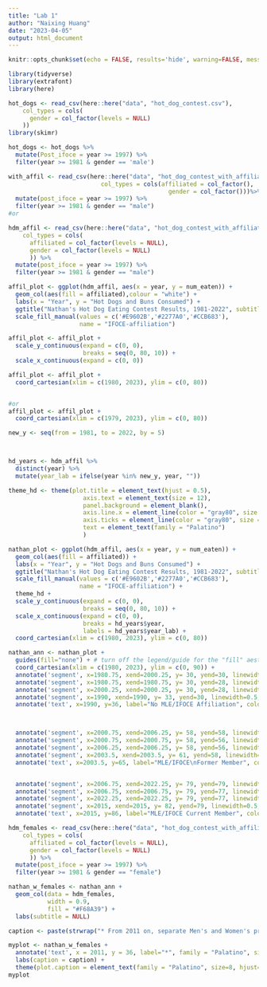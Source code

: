 ```yaml
---
title: "Lab 1"
author: "Naixing Huang"
date: "2023-04-05"
output: html_document
---
```


```r
knitr::opts_chunk$set(echo = FALSE, results='hide', warning=FALSE, message=FALSE)
```

```r
library(tidyverse)
library(extrafont)
library(here)
```

```r
hot_dogs <- read_csv(here::here("data", "hot_dog_contest.csv"), 
    col_types = cols(
      gender = col_factor(levels = NULL)
    ))
library(skimr)

```

```r
hot_dogs <- hot_dogs %>% 
  mutate(Post_ifoce = year >= 1997) %>% 
  filter(year >= 1981 & gender == 'male')
```


```r
with_affil <- read_csv(here::here("data", "hot_dog_contest_with_affiliation.csv"), 
                          col_types = cols(affiliated = col_factor(),
                                             gender = col_factor()))%>% 
  mutate(post_ifoce = year >= 1997) %>% 
  filter(year >= 1981 & gender == "male") 
#or

hdm_affil <- read_csv(here::here("data", "hot_dog_contest_with_affiliation.csv"), 
    col_types = cols(
      affiliated = col_factor(levels = NULL), 
      gender = col_factor(levels = NULL)
      )) %>% 
  mutate(post_ifoce = year >= 1997) %>% 
  filter(year >= 1981 & gender == "male") 

```




```r
affil_plot <- ggplot(hdm_affil, aes(x = year, y = num_eaten)) + 
  geom_col(aes(fill = affiliated),colour = "white") + 
  labs(x = "Year", y = "Hot Dogs and Buns Consumed") +
  ggtitle("Nathan's Hot Dog Eating Contest Results, 1981-2022", subtitle = "(Male contestants only)") +
  scale_fill_manual(values = c('#E9602B','#2277A0','#CCB683'),
                    name = "IFOCE-affiliation")

```


```r
affil_plot <- affil_plot + 
  scale_y_continuous(expand = c(0, 0),
                     breaks = seq(0, 80, 10)) +
  scale_x_continuous(expand = c(0, 0))

```

```r
affil_plot <- affil_plot + 
  coord_cartesian(xlim = c(1980, 2023), ylim = c(0, 80)) 


#or
affil_plot <- affil_plot + 
  coord_cartesian(xlim = c(1979, 2023), ylim = c(0, 80)) 
```





```r
new_y <- seq(from = 1981, to = 2022, by = 5) 



hd_years <- hdm_affil %>%
  distinct(year) %>% 
  mutate(year_lab = ifelse(year %in% new_y, year, ""))

theme_hd <- theme(plot.title = element_text(hjust = 0.5),
                     axis.text = element_text(size = 12),
                     panel.background = element_blank(),
                     axis.line.x = element_line(color = "gray80", size = 0.5),
                     axis.ticks = element_line(color = "gray80", size = 0.5),
                     text = element_text(family = "Palatino")
                     )


```



```r
nathan_plot <- ggplot(hdm_affil, aes(x = year, y = num_eaten)) + 
  geom_col(aes(fill = affiliated)) + 
  labs(x = "Year", y = "Hot Dogs and Buns Consumed") +
  ggtitle("Nathan's Hot Dog Eating Contest Results, 1981-2022", subtitle = "(Male contestants only)") +
  scale_fill_manual(values = c('#E9602B','#2277A0','#CCB683'),
                    name = "IFOCE-affiliation") + 
  theme_hd +
  scale_y_continuous(expand = c(0, 0),
                     breaks = seq(0, 80, 10)) +
  scale_x_continuous(expand = c(0, 0), 
                     breaks = hd_years$year,
                     labels = hd_years$year_lab) + 
  coord_cartesian(xlim = c(1980, 2023), ylim = c(0, 80))
```


```r
nathan_ann <- nathan_plot +
  guides(fill="none") + # turn off the legend/guide for the "fill" aesthetic
  coord_cartesian(xlim = c(1980, 2023), ylim = c(0, 90)) +
  annotate('segment', x=1980.75, xend=2000.25, y= 30, yend=30, linewidth=0.5, color="#CCB683")+
  annotate('segment', x=1980.75, xend=1980.75, y= 30, yend=28, linewidth=0.5, color="#CCB683") +
  annotate('segment', x=2000.25, xend=2000.25, y= 30, yend=28, linewidth=0.5, color="#CCB683") +
  annotate('segment', x=1990, xend=1990, y= 33, yend=30, linewidth=0.5, color="#CCB683") +
  annotate('text', x=1990, y=36, label="No MLE/IFOCE Affiliation", color="#CCB683", family="Lato", hjust=0.5, size = 3) +



  annotate('segment', x=2000.75, xend=2006.25, y= 58, yend=58, linewidth=0.9, color="#2277A0") +
  annotate('segment', x=2000.75, xend=2000.75, y= 58, yend=56, linewidth=0.9, color="#2277A0") +
  annotate('segment', x=2006.25, xend=2006.25, y= 58, yend=56, linewidth=0.9, color="#2277A0") +
  annotate('segment', x=2003.5, xend=2003.5, y= 61, yend=58, linewidth=0.5, color="#2277A0") +
  annotate('text', x=2003.5, y=65, label="MLE/IFOCE\nFormer Member", color="#2277A0", family="Lato", hjust=0.5, size = 3) +


  annotate('segment', x=2006.75, xend=2022.25, y= 79, yend=79, linewidth=1.9, color="#E9602B") +
  annotate('segment', x=2006.75, xend=2006.75, y= 79, yend=77, linewidth=1.9, color="#E9602B") +
  annotate('segment', x=2022.25, xend=2022.25, y= 79, yend=77, linewidth=1.9, color="#E9602B") +
  annotate('segment', x=2015, xend=2015, y= 82, yend=79, linewidth=0.5, color="#E9602B") +
  annotate('text', x=2015, y=86, label="MLE/IFOCE Current Member", color="#E9602B", family="Palatino", hjust=0.5, size = 3)
```
```r
hdm_females <- read_csv(here::here("data", "hot_dog_contest_with_affiliation.csv"), 
    col_types = cols(
      affiliated = col_factor(levels = NULL), 
      gender = col_factor(levels = NULL)
      )) %>% 
  mutate(post_ifoce = year >= 1997) %>% 
  filter(year >= 1981 & gender == "female") 
```

```r
nathan_w_females <- nathan_ann +
  geom_col(data = hdm_females, 
           width = 0.9, 
           fill = "#F68A39") +
  labs(subtitle = NULL)
```


```r
caption <- paste(strwrap("* From 2011 on, separate Men's and Women's prizes have been awarded. All female champions to date have been MLE/IFOCE-affiliated.", 70), collapse="\n")

myplot <- nathan_w_females +
  annotate('text', x = 2011, y = 36, label="*", family = "Palatino", size = 12) +
  labs(caption = caption) +
  theme(plot.caption = element_text(family = "Palatino", size=8, hjust=0, margin=margin(t=15)))
myplot
```






